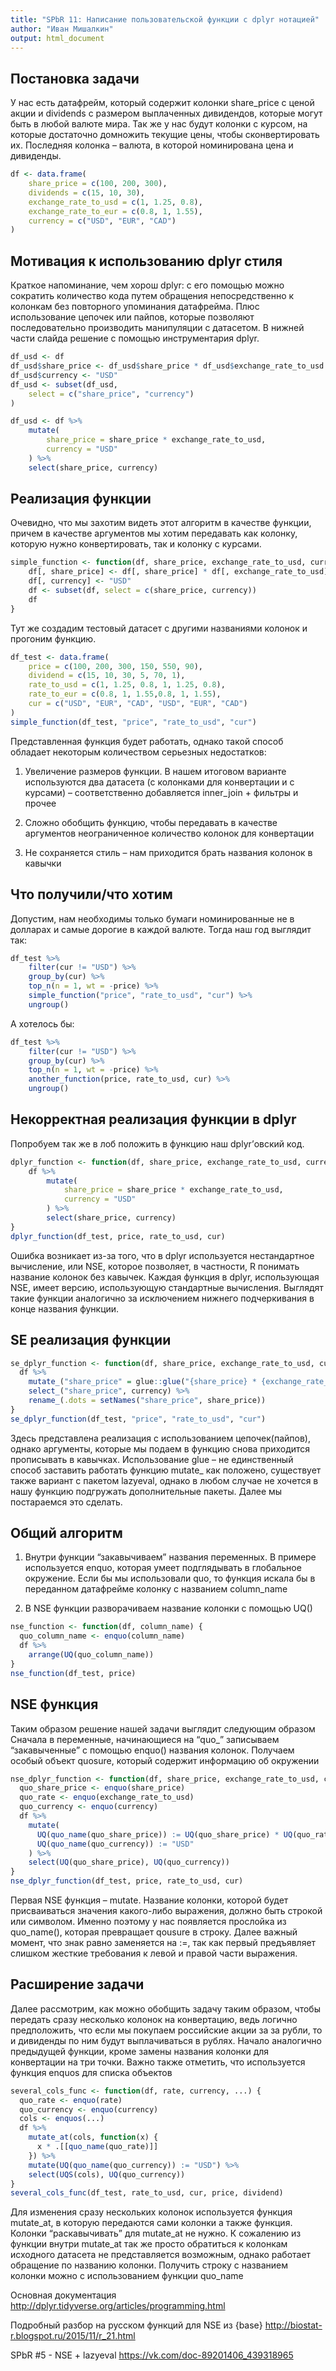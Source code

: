```yaml
---
title: "SPbR 11: Написание пользовательской функции с dplyr нотацией"
author: "Иван Мишалкин"
output: html_document
---
```


## Постановка задачи

У нас есть датафрейм, который содержит колонки share_price с ценой акции и dividends с размером выплаченных дивидендов, которые могут быть в любой валюте мира. Так же у нас будут колонки с курсом, на которые достаточно домножить текущие цены, чтобы сконвертировать их. Последняя колонка – валюта, в которой номинирована цена и дивиденды.


```r
df <- data.frame(
    share_price = c(100, 200, 300),
    dividends = c(15, 10, 30),
    exchange_rate_to_usd = c(1, 1.25, 0.8),
    exchange_rate_to_eur = c(0.8, 1, 1.55),
    currency = c("USD", "EUR", "CAD")
)
```

## Мотивация к использованию dplyr стиля

Краткое напоминание, чем хорош dplyr: с его помощью можно сократить количество кода путем обращения непосредственно к колонкам без повторного упоминания датафрейма. Плюс использование цепочек или пайпов, которые позволяют последовательно производить манипуляции с датасетом. В нижней части слайда решение с помощью инструментария dplyr.

```r
df_usd <- df
df_usd$share_price <- df_usd$share_price * df_usd$exchange_rate_to_usd
df_usd$currency <- "USD"
df_usd <- subset(df_usd,
    select = c("share_price", "currency")
)
```

```r
df_usd <- df %>%
    mutate(
        share_price = share_price * exchange_rate_to_usd,
        currency = "USD"
    ) %>%
    select(share_price, currency)
```

## Реализация функции

Очевидно, что мы захотим видеть этот алгоритм в качестве функции, причем в качестве аргументов мы хотим передавать как колонку, которую нужно конвертировать, так и колонку с курсами. 

```r
simple_function <- function(df, share_price, exchange_rate_to_usd, currency) {
    df[, share_price] <- df[, share_price] * df[, exchange_rate_to_usd]
    df[, currency] <- "USD"
    df <- subset(df, select = c(share_price, currency))
    df
}
```

Тут же создадим тестовый датасет с другими названиями колонок и прогоним функцию.

```r
df_test <- data.frame(
    price = c(100, 200, 300, 150, 550, 90),
    dividend = c(15, 10, 30, 5, 70, 1),
    rate_to_usd = c(1, 1.25, 0.8, 1, 1.25, 0.8),
    rate_to_eur = c(0.8, 1, 1.55,0.8, 1, 1.55),
    cur = c("USD", "EUR", "CAD", "USD", "EUR", "CAD")
)
simple_function(df_test, "price", "rate_to_usd", "cur")
```

Представленная функция будет работать, однако такой способ обладает некоторым количеством серьезных недостатков:

1. Увеличение размеров функции. В нашем итоговом варианте используются два датасета (с колонками для конвертации и с курсами) – соответственно добавляется inner_join + фильтры и прочее

2. Сложно обобщить функцию, чтобы передавать в качестве аргументов неограниченное количество колонок для конвертации

3. Не сохраняется стиль – нам приходится брать названия колонок в кавычки

## Что получили/что хотим

Допустим, нам необходимы только бумаги номинированные не в долларах и самые дорогие в каждой валюте. Тогда наш год выглядит так:

```r
df_test %>% 
    filter(cur != "USD") %>% 
    group_by(cur) %>% 
    top_n(n = 1, wt = -price) %>% 
    simple_function("price", "rate_to_usd", "cur") %>% 
    ungroup()
```

А хотелось бы:

```r
df_test %>% 
    filter(cur != "USD") %>% 
    group_by(cur) %>% 
    top_n(n = 1, wt = -price) %>% 
    another_function(price, rate_to_usd, cur) %>% 
    ungroup()
```

## Некорректная реализация функции в dplyr

Попробуем так же в лоб положить в функцию наш dplyr’овский код. 

```r
dplyr_function <- function(df, share_price, exchange_rate_to_usd, currency) {
    df %>%
        mutate(
            share_price = share_price * exchange_rate_to_usd,
            currency = "USD"
        ) %>%
        select(share_price, currency)
}
dplyr_function(df_test, price, rate_to_usd, cur)
```

Ошибка возникает из-за того, что в dplyr используется нестандартное вычисление, или NSE, которое позволяет, в частности, R понимать название колонок без кавычек. Каждая функция в dplyr, использующая NSE, имеет версию, использующую стандартные вычисления. Выглядят такие функции аналогично за исключением нижнего подчеркивания в конце названия функции.

## SE реализация функции

```r
se_dplyr_function <- function(df, share_price, exchange_rate_to_usd, currency) {
  df %>%
    mutate_("share_price" = glue::glue("{share_price} * {exchange_rate_to_usd}")) %>%
    select_("share_price", currency) %>%
    rename_(.dots = setNames("share_price", share_price))
}
se_dplyr_function(df_test, "price", "rate_to_usd", "cur")
```

Здесь представлена реализация с использованием цепочек(пайпов), однако аргументы, которые мы подаем в функцию снова приходится прописывать в кавычках. Использование glue – не единственный способ заставить работать функцию mutate_ как положено, существует также вариант с пакетом lazyeval, однако в любом случае не хочется в нашу функцию подгружать дополнительные пакеты. Далее мы постараемся это сделать.

## Общий алгоритм

1. Внутри функции “закавычиваем” названия переменных. В примере используется enquo, которая умеет подглядывать в глобальное окружение. Если бы мы использовали quo, то функция искала бы в переданном датафрейме колонку с названием column_name

2. В NSE функции разворачиваем название колонки с помощью UQ()

```r
nse_function <- function(df, column_name) {
  quo_column_name <- enquo(column_name)
  df %>%
    arrange(UQ(quo_column_name))
}
nse_function(df_test, price)
```

## NSE функция

Таким образом решение нашей задачи выглядит следующим образом
Сначала в переменные, начинающиеся на “quo_” записываем “закавыченные” с помощью enquo() названия колонок. Получаем особый объект quosure, который содержит информацию об окружении

```r
nse_dplyr_function <- function(df, share_price, exchange_rate_to_usd, currency) {
  quo_share_price <- enquo(share_price)
  quo_rate <- enquo(exchange_rate_to_usd)
  quo_currency <- enquo(currency)
  df %>%
    mutate(
      UQ(quo_name(quo_share_price)) := UQ(quo_share_price) * UQ(quo_rate),
      UQ(quo_name(quo_currency)) := "USD"
    ) %>%
    select(UQ(quo_share_price), UQ(quo_currency))
}
nse_dplyr_function(df_test, price, rate_to_usd, cur)
```

Первая NSE функция – mutate. Название колонки, которой будет присваиваться значения какого-либо выражения, должно быть строкой или символом. Именно поэтому у нас появляется прослойка из quo_name(), которая превращает qousure в строку. Далее важный момент, что знак равно заменяется на :=, так как первый предъявляет слишком жесткие требования к левой и правой части выражения.

## Расширение задачи

Далее рассмотрим, как можно обобщить задачу таким образом, чтобы передать сразу несколько колонок на конвертацию, ведь логично предположить, что если мы покупаем российские акции за за рубли, то и дивиденды по ним будут выплачиваться в рублях.
Начало аналогично предыдущей функции, кроме замены названия колонки для конвертации на три точки.
Важно также отметить, что используется функция enquos для списка объектов


```r
several_cols_func <- function(df, rate, currency, ...) {
  quo_rate <- enquo(rate)
  quo_currency <- enquo(currency)
  cols <- enquos(...)
  df %>%
    mutate_at(cols, function(x) {
      x * .[[quo_name(quo_rate)]]
    }) %>%
    mutate(UQ(quo_name(quo_currency)) := "USD") %>%
    select(UQS(cols), UQ(quo_currency))
}
several_cols_func(df_test, rate_to_usd, cur, price, dividend)
```

Для изменения сразу нескольких колонок используется функция mutate_at, в которую передаются сами колонки а также функция. Колонки “раскавычивать” для mutate_at не нужно. К сожалению из функции внутри mutate_at  так же просто обратиться к колонкам исходного датасета не представляется возможным, однако работает обращение по названию колонки. Получить строку с названием колонки можно с использованием функции quo_name

 Основная документация [http://dplyr.tidyverse.org/articles/programming.html](http://dplyr.tidyverse.org/articles/programming.html)

 Подробный разбор на русском функций для NSE из {base}  [http://biostat-r.blogspot.ru/2015/11/r_21.html]()

 SPbR #5 - NSE + lazyeval [https://vk.com/doc-89201406_439318965](https://vk.com/doc-89201406_439318965)
